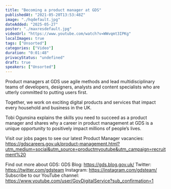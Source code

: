 ```yaml
---
title: "Becoming a product manager at GDS"
publishedAt: "2021-05-20T13:53:48Z"
image: "./hqdefault.jpg"
dateAdded: "2025-05-27"
poster: "./maxresdefault.jpg"
videoUrl: "https://www.youtube.com/watch?v=WWvqmt3IPKg"
localImages: true
tags: ["Unsorted"]
categories: ["Video"]
duration: "0:01:48"
privacyStatus: "undefined"
draft: true
speakers: ["Unsorted"]
---
```

Product managers at GDS use agile methods and lead multidisciplinary teams of developers, designers, analysts and content specialists who are utterly committed to putting users first.

Together, we work on exciting digital products and services that impact every household and business in the UK.

Tobi Ogunsina explains the skills you need to succeed as a product manager and shares why a career in product management at GDS is a unique opportunity to positively impact millions of people’s lives.

Visit our jobs pages to see our latest Product Manager vacancies:
https://gdscareers.gov.uk/product-management.html?utm_medium=social&utm_source=productmyoutube&utm_campaign=recruitment%20

Find out more about GDS:
GDS Blog: https://gds.blog.gov.uk/
Twitter: https://twitter.com/gdsteam 
Instagram: https://instagram.com/gdsteam/ 
Subscribe to our YouTube channel: 
https://www.youtube.com/user/GovDigitalService?sub_confirmation=1
